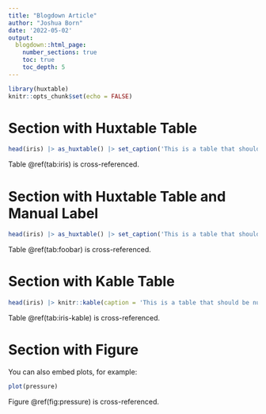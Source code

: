 ```yaml
---
title: "Blogdown Article"
author: "Joshua Born"
date: '2022-05-02'
output:
  blogdown::html_page:
    number_sections: true
    toc: true
    toc_depth: 5
---
```


```r
library(huxtable)
knitr::opts_chunk$set(echo = FALSE)
```


# Section with Huxtable Table

```r
head(iris) |> as_huxtable() |> set_caption('This is a table that should be numbered.')
```

Table \@ref(tab:iris) is cross-referenced.


# Section with Huxtable Table and Manual Label

```r
head(iris) |> as_huxtable() |> set_caption('This is a table that should be numbered.') |> set_label('tab:foobar')
```

Table \@ref(tab:foobar) is cross-referenced.


# Section with Kable Table

```r
head(iris) |> knitr::kable(caption = 'This is a table that should be numbered.')
```

Table \@ref(tab:iris-kable) is cross-referenced.


# Section with Figure

You can also embed plots, for example:

```r
plot(pressure)
```

Figure \@ref(fig:pressure) is cross-referenced.
